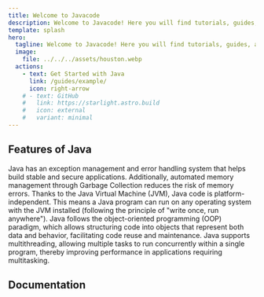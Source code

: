 ```yaml
---
title: Welcome to Javacode
description: Welcome to Javacode! Here you will find tutorials, guides, and examples of programming in Java, Go, Python, and more. Explore our resources and start learning to code today.
template: splash
hero:
  tagline: Welcome to Javacode! Here you will find tutorials, guides, and examples of programming in Java, Go, Python, and more. Explore our resources and start learning to code today.
  image:
    file: ../../../assets/houston.webp
  actions:
    - text: Get Started with Java
      link: /guides/example/
      icon: right-arrow
    # - text: GitHub
    #   link: https://starlight.astro.build
    #   icon: external
    #   variant: minimal
---
```



## Features of Java

<CardGrid stagger>
	<Card title="Robust and Secure" icon="seti:lock">
		Java has an exception management and error handling system that helps build stable and secure applications. Additionally, automated memory management through Garbage Collection reduces the risk of memory errors.
	</Card>
	<Card title="Platform Independent" icon="laptop">
		Thanks to the Java Virtual Machine (JVM), Java code is platform-independent. This means a Java program can run on any operating system with the JVM installed (following the principle of "write once, run anywhere").
	</Card>
	<Card title="Object-Oriented" icon="puzzle">
		Java follows the object-oriented programming (OOP) paradigm, which allows structuring code into objects that represent both data and behavior, facilitating code reuse and maintenance.
	</Card>
	<Card title="Multithreading" icon="gitter">
		Java supports multithreading, allowing multiple tasks to run concurrently within a single program, thereby improving performance in applications requiring multitasking.
	</Card>
</CardGrid>

## Documentation

<Card title='Guide Syllabus' icon='open-book'>
	<AllDocs />
</Card>
